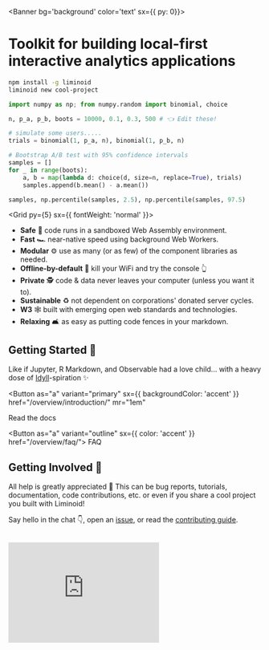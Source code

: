 
<Banner bg='background' color='text' sx={{ py: 0}}>
<LogoGrid>
<Logo size={20} speed={0}/>
<div>

<h1 style={{ fontSize: '1.5em', marginTop: '1.3em' }}>
  Toolkit for building local-first interactive analytics applications
</h1>

```sh
npm install -g liminoid
liminoid new cool-project
```

</div>
</LogoGrid>

<LogoGrid>
<Box style={{ fontSize: '0.9em'}} mt="70px" mb="1em" mx="auto">

```python packages=['numpy']; console=false; onResult=(res) => histogram(res);
import numpy as np; from numpy.random import binomial, choice

n, p_a, p_b, boots = 10000, 0.1, 0.3, 500 # 👈 Edit these!

# simulate some users.....
trials = binomial(1, p_a, n), binomial(1, p_b, n)

# Bootstrap A/B test with 95% confidence intervals
samples = []
for _ in range(boots):
    a, b = map(lambda d: choice(d, size=n, replace=True), trials)
    samples.append(b.mean() - a.mean())

samples, np.percentile(samples, 2.5), np.percentile(samples, 97.5)
```

</Box>

<Box mt="70px" mb="1em" ml="auto" mr="-38px">
<div id="viz"></div>
</Box>
</LogoGrid>

<Grid py={5} sx={{ fontWeight: 'normal' }}>

- **Safe** 🔐 code runs in a sandboxed Web Assembly environment.
- **Fast** 🏎 near-native speed using background Web Workers.
- **Modular** ⚙️ use as many (or as few) of the component libraries as needed.
- **Offline-by-default** 📵 kill your WiFi and try the console 👆
- **Private** 🕵️ code & data never leaves your computer (unless you want it to).
- **Sustainable** ♻️ not dependent on corporations' donated server cycles.
- **W3** 🕸 built with emerging open web standards and technologies.
- **Relaxing** 🛋 as easy as putting code fences in your markdown.

<!-- - **Scalable** 🏗 client-side execution means browsers are also servers! -->

<!-- - **zero-infra** 🏗 client-side execution means browsers are also servers! -->

</Grid>
</Banner>

<Stripe>
<Container style={{ paddingBottom: '4em'}}>

## Getting Started 🚀

Like if Jupyter, R Markdown, and Observable had a love child... with a heavy dose of [Idyll](https://idyll-lang.org/)-spiration ✨

<Button
  as="a"
  variant="primary"
  sx={{ backgroundColor: 'accent' }}
  href="/overview/introduction/"
  mr="1em"
>
  Read the docs
</Button>

<Button as="a" variant="outline" sx={{ color: 'accent' }} href="/overview/faq/">
  FAQ
</Button>

</Container>
</Stripe>
<Stripe bg="background" color="text">
<Container py={5}>

## Getting Involved 🙌

All help is greatly appreciated 🙏 This can be bug reports, tutorials, documentation, code contributions, etc. or even if you share a cool project you built with Liminoid!

<Box variant='danger'>

Say hello in the chat 👇, open an [issue](https://github.com/liminoid), or read the [contributing guide](/contributing/).

</Box>

<br />
<iframe src="https://discordapp.com/widget?id=694363499006263379&theme=dark" width="300" height="200" allowtransparency="true" frameborder="0"></iframe>
</Container>
</Stripe>

[local]: https://www.inkandswitch.com/local-first.html
